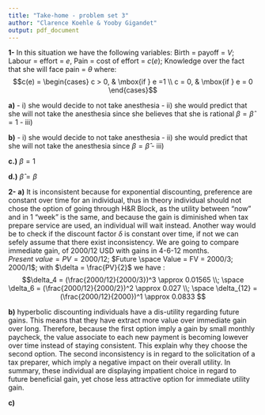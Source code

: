```yaml
---
title: "Take-home - problem set 3"
author: "Clarence Koehle & Yooby Gigandet"
output: pdf_document
---
```


**1-**
In this situation we have the following variables:
Birth = payoff = $V$; Labour = effort = $e$, Pain = cost of effort = $c(e)$; Knowledge over the fact that she will face pain = $\theta$
where:
$$c(e) = \begin{cases} c > 0, & \mbox{if } e =1 \\ c = 0, & \mbox{if } e = 0 \end{cases}$$

**a)**
- i) she would decide to not take anesthesia
- ii) she would predict that she will not take the anesthesia since she believes that she is rational $\beta = \hat{\beta} = 1$
- iii)

**b)**
- i) she would decide to not take anesthesia
- ii) she would predict that she will not take the anesthesia since $\beta = \hat{\beta}$
- iii)

**c.)** 
$\beta = 1$

**d.)** 
$\hat{\beta} = \beta$


**2-**
**a)**
It is inconsistent because for exponential discounting, preference are constant over time for an individual, thus in theory individual should not chose the option of going through H&R Block, as the utility between "now" and in 1 "week" is the same, and because the gain is diminished when tax prepare service are used, an individual will wait instead. 
Another way would be to check if the discount factor $\delta$ is constant over time, if not we can sefely assume that there exist inconsistency. We are going to compare immediate gain, of 2000/12 USD with gains in 4-6-12 months.
$Present\ value = PV = 2000/12$; $Future \space Value = FV = 2000/3; 2000/1$;
with $\delta = \frac{PV}{2}$
we have :
$$\delta_4 = (\frac{2000/12}{2000/3})^3 \approx 0.01565 \\; \space \delta_6 = (\frac{2000/12}{2000/2})^2 \approx 0.027 \\; \space \delta_{12} = (\frac{2000/12}{2000})^1 \approx 0.0833  $$

**b)**
hyperbolic discounting individuals have a dis-utility regarding future gains. This means that they have extract more value over immediate gain over long. Therefore, because the first option imply a gain by small monthly paycheck, the value associate to each new payment is becoming lowever over time instead of staying consistent. This explain why they choose the second option. The second inconsistency is in regard to the solicitation of a tax preparer, which imply a negative impact on their overall utility. In summary, these individual are displaying impatient choice in regard to future beneficial gain, yet chose less attractive option for immediate utility gain. 

**c)**

